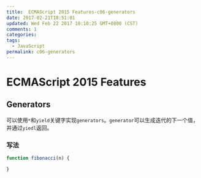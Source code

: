 ```yaml
---
title:  ECMAScript 2015 Features-c06-generators
date: 2017-02-21T18:51:01
updated: Wed Feb 22 2017 10:10:25 GMT+0800 (CST)
comments: 1
categories:
tags:
  - JavaScript
permalink: c06-generators
---
```


# ECMAScript 2015 Features

## Generators

可以使用`*`和`yield`关键字实现`generators`。`generator`可以生成迭代的下一个值，并通过`yiedl`返回。

### 写法

```js
function fibonacci(n) {

}
```
